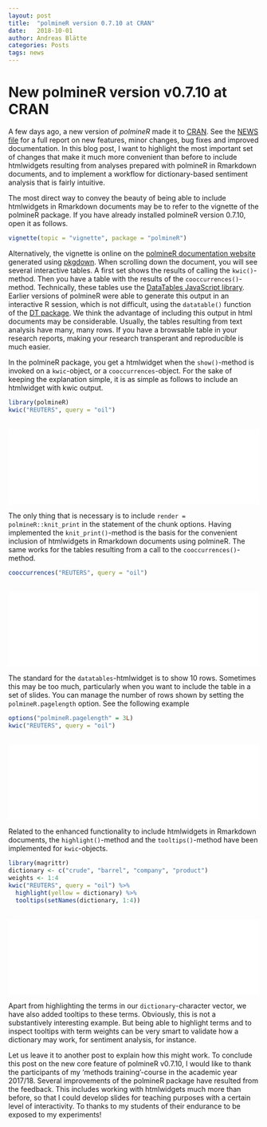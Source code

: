 ```yaml
---
layout: post
title:  "polmineR version 0.7.10 at CRAN"
date:   2018-10-01
author: Andreas Blätte
categories: Posts
tags: news
---
```


<script>
  function resizeIframe(obj) {
    obj.style.height = obj.contentWindow.document.body.scrollHeight + 'px';
  }
</script>

# New polmineR version v0.7.10 at CRAN

A few days ago, a new version of *polmineR* made it to [CRAN](https://CRAN.R-project.org/package=polmineR). See the [NEWS file](https://github.com/PolMine/polmineR/blob/master/NEWS.md) for a full report on new features, minor changes, bug fixes and improved documentation. In this blog post, I want to highlight the most important set of changes that make it much more convenient than before to include htmlwidgets resulting from analyses prepared with polmineR in Rmarkdown documents, and to implement a workflow for dictionary-based sentiment analysis that is fairly intuitive.

The most direct way to convey the beauty of being able to include htmlwidgets in Rmarkdown documents may be to refer to the vignette of the polmineR package. If you have already installed polmineR version 0.7.10, open it as follows.

```r
vignette(topic = "vignette", package = "polmineR")
```

Alternatively, the vignette is online on the [polmineR documentation website](https://polmine.github.io/polmineR/) generated using [pkgdown](https://CRAN.R-project.org/package=pkgdown). When scrolling down the document, you will see several interactive tables. A first set shows the results of calling the `kwic()`-method. Then you have a table with the results of the `cooccurrences()`-method. Technically, these tables use the [DataTables JavaScript library](https://datatables.net/). Earlier versions of polmineR were able to generate this output in an interactive R session,  which is not difficult, using the `datatable()` function of the [DT package](https://rstudio.github.io/DT/). We think the advantage of including this output in html documents may be considerable. Usually, the tables resulting from text analysis have many, many rows. If you have a browsable table in your research reports, making your research transperant and reproducible is much easier.

In the polmineR package, you get a htmlwidget when the `show()`-method is invoked on a `kwic`-object, or a `cooccurrences`-object. For the sake of keeping the explanation simple, it is as simple as follows to include an htmlwidget with kwic output.

```r
library(polmineR)
kwic("REUTERS", query = "oil")
```

<br/>
<iframe title="KWIC htmlwidget" width="100%"  src="../../../../assets/2018-10-01-Release-of-polmineR-v0.7.10/kwic_widget_1.html" frameborder="0" scrolling="no" onload="resizeIframe(this)" padding="0em !important" margin-left="0 !important"></iframe>

The only thing that is necessary is to include `render = polmineR::knit_print` in the statement of the chunk options. Having implemented the `knit_print()`-method is the basis for the convenient inclusion of htmlwidgets in Rmarkdown documents using polmineR. The same works for the tables resulting from a call to the `cooccurrences()`-method.

```r
cooccurrences("REUTERS", query = "oil")
```

<br/>
<iframe title="KWIC htmlwidget" width="100%"  src="../../../../assets/2018-10-01-Release-of-polmineR-v0.7.10/cooccurrences_widget.html" frameborder="0" scrolling="no" onload="resizeIframe(this)" padding="0em !important" margin-left="0 !important"></iframe>


The standard for the `datatables`-htmlwidget is to show 10 rows. Sometimes this may be too much, particularly when you want to include the table in a set of slides. You can manage the number of rows shown by setting the `polmineR.pagelength` option. See the following example

```r
options("polmineR.pagelength" = 3L)
kwic("REUTERS", query = "oil")
```

<br/>
<iframe title="KWIC htmlwidget" width="100%"  src="../../../../assets/2018-10-01-Release-of-polmineR-v0.7.10/kwic_widget_2.html" frameborder="0" scrolling="no" onload="resizeIframe(this)" padding="0em !important" margin-left="0 !important"></iframe>


Related to the enhanced functionality to include htmlwidgets in Rmarkdown documents, the `highlight()`-method and the `tooltips()`-method have been implemented for `kwic`-objects. 

```r
library(magrittr)
dictionary <- c("crude", "barrel", "company", "product")
weights <- 1:4
kwic("REUTERS", query = "oil") %>% 
  highlight(yellow = dictionary) %>% 
  tooltips(setNames(dictionary, 1:4))
```

<br/>
<iframe title="KWIC htmlwidget" width="100%"  src="../../../../assets/2018-10-01-Release-of-polmineR-v0.7.10/kwic_widget_3.html" frameborder="0" scrolling="no" onload="resizeIframe(this)" padding="0em !important" margin-left="0 !important"></iframe>


Apart from highlighting the terms in our `dictionary`-character vector, we have also added tooltips to these terms. Obviously, this is not a substantively interesting example. But being able to highlight terms and to inspect tooltips with term weights can be very smart to validate how a dictionary may work, for sentiment analysis, for instance.

Let us leave it to another post to explain how this might work. To conclude this post on the new core feature of polmineR v0.7.10, I would like to thank the participants of my 'methods training'-course in the academic year 2017/18. Several improvements of the polmineR package have resulted from the feedback. This includes working with htmlwidgets much more than before, so that I could develop slides for teaching purposes with a certain level of interactivity. To thanks to my students of their endurance to be exposed to my experiments!